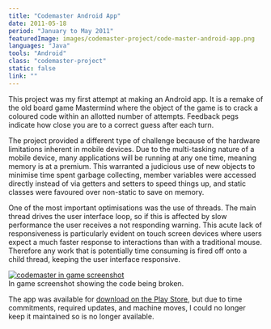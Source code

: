 ```yaml
---
title: "Codemaster Android App"
date: 2011-05-18
period: "January to May 2011"
featuredImage: images/codemaster-project/code-master-android-app.png
languages: "Java"
tools: "Android"
class: "codemaster-project"
static: false
link: ""
---
```



This project was my first attempt at making an Android app. It is a remake of the old board game Mastermind where the object of the game is to 
crack a coloured code within an allotted number of attempts. Feedback pegs indicate how close you are to a correct guess after each turn.

The project provided a different type of challenge because of the hardware limitations inherent in mobile devices. Due to the multi-tasking 
nature of a mobile device, many applications will be running at any one time, meaning memory is at a premium. This warranted a judicious use 
of new objects to minimise time spent garbage collecting, member variables were accessed directly instead of via getters and setters to speed 
things up, and static classes were favoured over non-static to save on memory.

One of the most important optimisations was the use of threads. The main thread drives the user interface loop, so if this is affected by 
slow performance the user receives a not responding warning. This acute lack of responsiveness is particularly evident on touch screen 
devices where users expect a much faster response to interactions than with a traditional mouse. Therefore any work that is potentially 
time consuming is fired off onto a child thread, keeping the user interface responsive.

<a href={gameScreenshot}>
    <img src={gameScreenshot} alt="codemaster in game screenshot" />
</a>
<figcaption>
    <FontAwesomeIcon icon={faCamera} /> In game screenshot showing the code being broken.
</figcaption>

The app was available for [download on the Play Store](https://web.archive.org/web/20230923224640/https://play.google.com/store/apps/details?id=com.pete.assignment.codemaster), but 
due to time commitments, required updates, and machine moves, I could no longer keep it maintained so is no longer available.